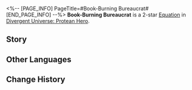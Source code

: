 <%-- [PAGE_INFO]
PageTitle=#Book-Burning Bureaucrat#
[END_PAGE_INFO] --%>
{{Equation Infobox
|period   = Protean Hero
|rarity   = 2
|path1    = Nihility*4
|path2    = Erudition*2
|effect   = Increases Ultimate DMG dealt by ally targets by {{Color|h|160%}}. After using Ultimate, causes the "{{Trait|Murmur}}" on the attacked target to gain Charge equal to {{Color|h|10%}} of this instance of Ultimate DMG. This increase cannot exceed {{Color|h|300%}} of the total sum of ally characters' ATK.
|mentions = Cerces
}}
'''Book-Burning Bureaucrat''' is a 2-star [[Divergent Universe: Protean Hero/Equatoins|Equation]] in [[Divergent Universe: Protean Hero]].

==Story==
{{Description|Please, take this unique manuscript with you wherever your travels lead.<br />Forgive my abrupt request, but time is running out.<br />Those cultural tramplers, dressed in red,<br />Are racing towards us on their chariots.<br />They claim to be the emissaries of Cerces, but all they do is destroy culture.<br />They acknowledge the value of knowledge, but deny the significance of seeking it.<br />They ravage libraries and loot ancient tomes,<br />Not sparing even children's primer books from their ruthless grasp.<br />If you can, please make your way to the Grove of Epiphany,<br />Where sages stand to uphold the truth.<br />You ask why don't I go myself?<br />I've come to realize that arguing with those psychos is a fruitless endeavor.<br />Give me a sword. I'll fight till the end for the cause of progress.}}
<!--
==Gameplay Notes==
* 
-->
==Other Languages==
{{Other Languages
|en   = Book-Burning Bureaucrat
|zhs  = 焚书官
|zht  = 焚書官
|ja   = 焚書官
|ko   = 분서관
|es   = Oficial quemalibros
|fr   = Officier de censure
|ru   = Сжигающий книги бюрократ
|th   = โรงเผาหนังสือ
|vi   = Quan Đốt Sách
|de   = Bücherbrennender Bürokrat
|id   = Book-Burning Bureaucrat
|pt   = Burocrata Incendiador de Livros
}}

==Change History==
{{Change History|3.1}}